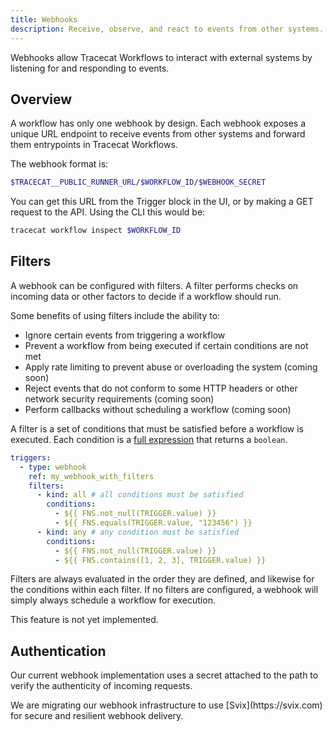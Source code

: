 ```yaml
---
title: Webhooks
description: Receive, observe, and react to events from other systems.
---
```


Webhooks allow Tracecat Workflows to interact with external systems by listening for and responding to events.

## Overview

A workflow has only one webhook by design.
Each webhook exposes a unique URL endpoint to receive events from other systems and forward them entrypoints in Tracecat Workflows.

The webhook format is:

```bash
$TRACECAT__PUBLIC_RUNNER_URL/$WORKFLOW_ID/$WEBHOOK_SECRET
```

You can get this URL from the Trigger block in the UI, or by making a GET request to the API.
Using the CLI this would be:

```bash
tracecat workflow inspect $WORKFLOW_ID
```

## Filters

A webhook can be configured with filters.
A filter performs checks on incoming data or other factors to decide if a workflow should run.

Some benefits of using filters include the ability to:

- Ignore certain events from triggering a workflow
- Prevent a workflow from being executed if certain conditions are not met
- Apply rate limiting to prevent abuse or overloading the system (coming soon)
- Reject events that do not conform to some HTTP headers or other network security requirements (coming soon)
- Perform callbacks without scheduling a workflow (coming soon)

A filter is a set of conditions that must be satisfied before a workflow is executed.
Each condition is a [full expression](/concepts/expressions#full-templates) that returns a `boolean`.

```yaml example_filter.yaml
triggers:
  - type: webhook
    ref: my_webhook_with_filters
    filters:
      - kind: all # all conditions must be satisfied
        conditions:
          - ${{ FNS.not_null(TRIGGER.value) }}
          - ${{ FNS.equals(TRIGGER.value, "123456") }}
      - kind: any # any condition must be satisfied
        conditions:
          - ${{ FNS.not_null(TRIGGER.value) }}
          - ${{ FNS.contains([1, 2, 3], TRIGGER.value) }}
```

Filters are always evaluated in the order they are defined, and likewise for the conditions within each filter.
If no filters are configured, a webhook will simply always schedule a workflow for execution.

<Warning>This feature is not yet implemented.</Warning>

## Authentication

Our current webhook implementation uses a secret attached to the path to verify the authenticity of incoming requests.

<Note>
  We are migrating our webhook infrastructure to use [Svix](https://svix.com)
  for secure and resilient webhook delivery.
</Note>
